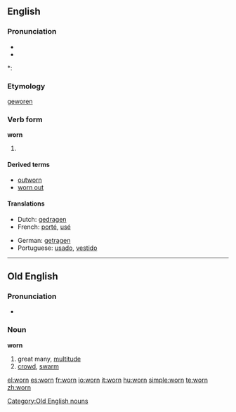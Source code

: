 ==English==

===Pronunciation===
* {{IPA|/woʊrn/|/wɔːrn/}}
* {{audio|en-us-worn.ogg|Audio (US)}}

*: {{rhymes|ɔː(r)n}}

===Etymology===
{{etyl|ang}} [[geworen]]

===Verb form===
'''worn'''

# {{past participle of|[[wear]]}}

====Derived terms====
* [[outworn]]
* [[worn out]]

====Translations====
{{trans-top|past participle of wear}}
* Dutch: [[gedragen]]
* French: [[porté]], [[usé]]
{{trans-mid}}
* German: [[getragen]]
* Portuguese: [[usado]], [[vestido]]
{{trans-bottom}}

----

==Old English==

===Pronunciation===
* {{IPA|/worn/|lang=ang}}

===Noun===
'''worn''' {{m}}

# great many, [[multitude]]
# [[crowd]], [[swarm]]

[[Category:Old English nouns]]

[[el:worn]]
[[es:worn]]
[[fr:worn]]
[[io:worn]]
[[it:worn]]
[[hu:worn]]
[[simple:worn]]
[[te:worn]]
[[zh:worn]]